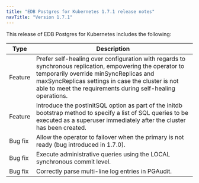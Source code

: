 ```yaml
---
title: "EDB Postgres for Kubernetes 1.7.1 release notes"
navTitle: "Version 1.7.1"
---
```


This release of EDB Postgres for Kubernetes includes the following:

| Type           | Description                                                                                                                        |
| -------------- | ---------------------------------------------------------------------------------------------------------------------------------- |
| Feature | Prefer self-healing over configuration with regards to synchronous replication, empowering the operator to temporarily override minSyncReplicas and maxSyncReplicas settings in case the cluster is not able to meet the requirements during self-healing operations. |
| Feature | Introduce the postInitSQL option as part of the initdb bootstrap method to specify a list of SQL queries to be executed as a superuser immediately after the cluster has been created. |
| Bug fix | Allow the operator to failover when the primary is not ready (bug introduced in 1.7.0). |
| Bug fix | Execute administrative queries using the LOCAL synchronous commit level. |
| Bug fix | Correctly parse multi-line log entries in PGAudit. |






